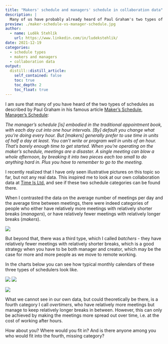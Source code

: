 ```yaml
---
title: "Makers' schedule and managers' schedule in collaboration data"
description: |
  Many of us have probably already heard of Paul Graham's two types of schedules - one that meets the needs of makers and one that meets the needs of managers. But can these two types of schedules be found in any real collaborative data? Let's find out.
preview: ./maker-schedule-vs-manager-schedule.jpg
author:
  - name: Luděk Stehlík
    url: https://www.linkedin.com/in/ludekstehlik/
date: 2021-12-19
categories:
  - schedule types
  - makers and managers
  - collaboration data
output:
  distill::distill_article:
    self_contained: false
    toc: true
    toc_depth: 2
    toc_float: true
---
```


I am sure that many of you have heard of the two types of schedules as described by Paul Graham in his famous article [Maker's Schedule, Manager's Schedule](http://www.paulgraham.com/makersschedule.html): 

*The manager's schedule [is] embodied in the traditional appointment book, with each day cut into one hour intervals. [By] default you change what you're doing every hour. But [makers] generally prefer to use time in units of half a day at least. You can't write or program well in units of an hour. That's barely enough time to get started. When you're operating on the maker's schedule, meetings are a disaster. A single meeting can blow a whole afternoon, by breaking it into two pieces each too small to do anything hard in. Plus you have to remember to go to the meeting.*

I recently realized that I have only seen illustrative pictures on this topic so far, but not any real data. This inspired me to look at our own collaboration data at [Time Is Ltd.](https://www.timeisltd.com/) and see if these two schedule categories can be found there. 

When I contrasted the data on the average number of meetings per day and the average time between meetings, there were indeed categories of people who either have relatively more meetings with relatively shorter breaks (*managers*), or have relatively fewer meetings with relatively longer breaks (*makers*). 

![](./schedulers2.png)

But beyond that, there was a third type, which I called *batchers* - they have relatively fewer meetings with relatively shorter breaks, which is a good strategy when you have to be both manager and creator, which may be the case for more and more people as we move to remote working.  

In the charts below you can see how typical monthly calendars of these three types of schedulers look like.

![](./managerExample2.png)
![](./makerExample2.png)

![](./batcherExample2.png)

What we cannot see in our own data, but could theoretically be there, is a fourth category I call *overtimers*, who have relatively more meetings but manage to keep relatively longer breaks in between. However, this can only be achieved by making the meetings more spread out over time, i.e. at the cost of working after hours. 

How about you? Where would you fit in? And is there anyone among you who would fit into the fourth, missing category? 


